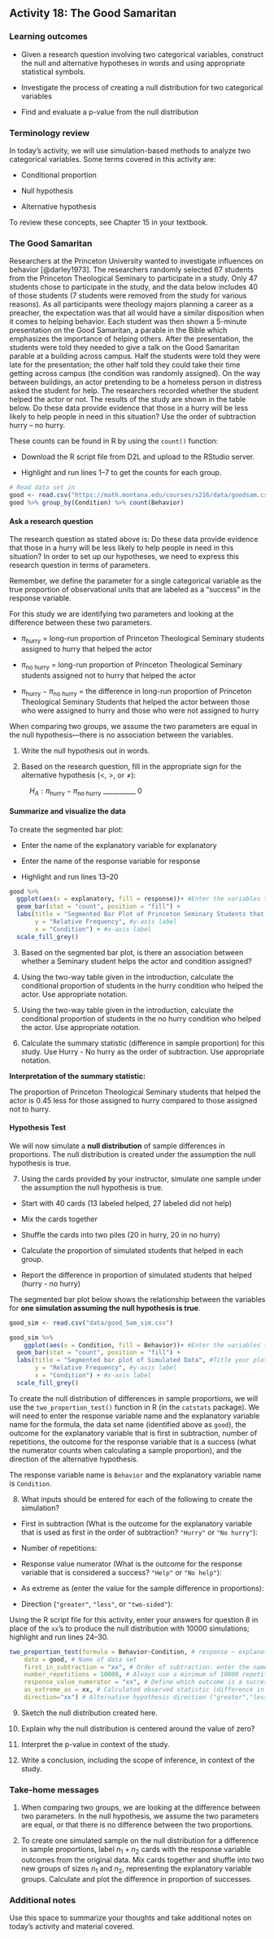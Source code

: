 ## Activity 18:  The Good Samaritan 

\setstretch{1}

### Learning outcomes

* Given a research question involving two categorical variables, construct the null and alternative hypotheses
  in words and using appropriate statistical symbols.
  
* Investigate the process of creating a null distribution for two categorical variables

* Find and evaluate a p-value from the null distribution

<!-- * Investigate the process of creating a bootstrap distribution for two categorical variables -->

<!-- * Find and evaluate the confidence interval from the bootstrap distribution -->

### Terminology review
In today's activity, we will use simulation-based methods to analyze two categorical variables. Some terms covered in this activity are:

* Conditional proportion

* Null hypothesis

* Alternative hypothesis

To review these concepts, see Chapter 15 in your textbook.


### The Good Samaritan

Researchers at the Princeton University wanted to investigate influences on behavior [@darley1973].  The researchers randomly selected 67 students from the Princeton Theological Seminary to participate in a study.  Only 47 students chose to participate in the study, and the data below includes 40 of those students (7 students were removed from the study for various reasons).  As all participants were theology majors planning a career as a preacher, the expectation was that all would have a similar disposition when it comes to helping behavior.  Each student was then shown a 5-minute presentation on the Good Samaritan, a parable in the Bible which emphasizes the importance of helping others.  After the presentation, the students were told they needed to give a talk on the Good Samaritan parable at a building across campus.  Half the students were told they were late for the presentation; the other half told they could take their time getting across campus (the condition was randomly assigned).  On the way between buildings, an actor pretending to be a homeless person in distress asked the student for help.  The researchers recorded whether the student helped the actor or not.  The results of the study are shown in the table below.  Do these data provide evidence that those in a hurry will be less likely to help people in need in this situation?  Use the order of subtraction hurry – no hurry.

\begin{center}
\begin{tabular}{|c|c|c|c|}\hline
& Hurry Condition & No Hurry Condition & Total \\ \hline
Helped Actor & 2 & 11 & 13 \\ \hline
Did Not Help Actor & 18 & 9 & 27 \\ \hline
Total & 20 & 20 & 40 \\ \hline
\end{tabular}
\end{center}

These counts can be found in R by using the `count()` function:

* Download the R script file from D2L and upload to the RStudio server.

* Highlight and run lines 1--7 to get the counts for each group.

```r
# Read data set in
good <- read.csv("https://math.montana.edu/courses/s216/data/goodsam.csv") 
good %>% group_by(Condition) %>% count(Behavior)
```

#### Ask a research question {-}

The research question as stated above is: Do these data provide evidence that those in a hurry will be less likely to help people in need in this situation? In order to set up our hypotheses, we need to express this research question in terms of parameters. 

Remember, we define the parameter for a single categorical variable as the true proportion of observational units that are labeled as a "success" in the response variable.  

For this study we are identifying two parameters and looking at the difference between these two parameters.  

* $\pi_\text{hurry}$ = long-run proportion of Princeton Theological Seminary students assigned to hurry that helped the actor

* $\pi_\text{no hurry}$ = long-run proportion of Princeton Theological Seminary students assigned not to hurry that helped the actor

* $\pi_\text{hurry} - \pi_\text{no hurry}$ = the difference in long-run proportion of Princeton Theological Seminary Students that helped the actor between those who were assigned to hurry and those who were not assigned to hurry

When comparing two groups, we assume the two parameters are equal in the null hypothesis---there is no association between the variables.

1.  Write the null hypothesis out in words.

\vspace{0.4in}

2. Based on the research question, fill in the appropriate sign for the alternative hypothesis ($<$, $>$, or $\neq$):
\vspace{2mm}

|           $H_A: \pi_{\text{hurry}} -\pi_{\text{no hurry}}$ __________ 0

#### Summarize and visualize the data {-}

To create the segmented bar plot:

* Enter the name of the explanatory variable for explanatory

* Enter the name of the response variable for response

* Highlight and run lines 13--20

```r
good %>%
  ggplot(aes(x = explanatory, fill = response))+ #Enter the variables to plot
  geom_bar(stat = "count", position = "fill") +
  labs(title = "Segmented Bar Plot of Princeton Seminary Students that Help the actor \nbetween those that were in a Hurry and those that were Not in a Hurry",  #Title your plot
       y = "Relative Frequency", #y-axis label
       x = "Condition") + #x-axis label
  scale_fill_grey()
```

3. Based on the segmented bar plot, is there an association between whether a Seminary student helps the actor and condition assigned?  

\vspace{0.4in}

4. Using the two-way table given in the introduction, calculate the conditional proportion of students in the hurry condition who helped the actor.  Use appropriate notation.

\vspace{.3in}

5. Using the two-way table given in the introduction, calculate the conditional proportion of students in the no hurry condition who helped the actor. Use appropriate notation.

\vspace{.3in}

6.  Calculate the summary statistic (difference in sample proportion) for this study.  Use Hurry - No hurry as the order of subtraction.  Use appropriate notation. 

\vspace{0.5in}

**Interpretation of the summary statistic:**

The proportion of Princeton Theological Seminary students that helped the actor is 0.45 less for those assigned to hurry compared to those assigned not to hurry.

#### Hypothesis Test {-}

We will now simulate a **null distribution** of sample differences in proportions. The null distribution is created under the assumption the null hypothesis is true.

7. Using the cards provided by your instructor, simulate one sample under the assumption the null hypothesis is true.

* Start with 40 cards (13 labeled helped, 27 labeled did not help)

* Mix the cards together

* Shuffle the cards into two piles (20 in hurry, 20 in no hurry)

* Calculate the proportion of simulated students that helped in each group.

* Report the difference in proportion of simulated students that helped (hurry - no hurry)

The segmented bar plot below shows the relationship between the variables for **one simulation assuming the null hypothesis is true**.

```r
good_sim <- read.csv("data/good_Sam_sim.csv") 
```

```r
good_sim %>%
    ggplot(aes(x = Condition, fill = Behavior))+ #Enter the variables to plot
  geom_bar(stat = "count", position = "fill") +
  labs(title = "Segmented bar plot of Simulated Data", #Title your plot
       y = "Relative Frequency", #y-axis label
       x = "Condition") + #x-axis label
  scale_fill_grey()

```

\newpage

To create the null distribution of differences in sample proportions, we will use the `two_proportion_test()` function in R (in the `catstats` package).  We will need to enter the response variable name and the explanatory variable name for the formula, the data set name (identified above as `good`), the outcome for the explanatory variable that is first in subtraction, number of repetitions, the outcome for the response variable that is a success (what the numerator counts when calculating a sample proportion), and the direction of the alternative hypothesis.

The response variable name is `Behavior` and the explanatory variable name is `Condition`.

8.  What inputs should be entered for each of the following to create the simulation?
\vspace{1mm}

* First in subtraction (What is the outcome for the explanatory variable that is used as first in the order of subtraction? `"Hurry"` or `"No hurry"`):

\vspace{.15in}
* Number of repetitions:

\vspace{.15in}
* Response value numerator (What is the outcome for the response variable that is considered a success? `"Help"` or `"No help"`):

\vspace{.15in}
* As extreme as (enter the value for the sample difference in proportions):

\vspace{.15in}
* Direction (`"greater"`, `"less"`, or `"two-sided"`):

\vspace{.15in}

Using the R script file for this activity, enter your answers for question 8 in place of the `xx`'s to produce the null distribution with 10000 simulations; highlight and run lines 24--30.

```r
two_proportion_test(formula = Behavior~Condition, # response ~ explanatory
    data = good, # Name of data set
    first_in_subtraction = "xx", # Order of subtraction: enter the name of Group 1
    number_repetitions = 10000, # Always use a minimum of 10000 repetitions
    response_value_numerator = "xx", # Define which outcome is a success
    as_extreme_as = xx, # Calculated observed statistic (difference in sample proportions)
    direction="xx") # Alternative hypothesis direction ("greater","less","two-sided")
```

9.  Sketch the null distribution created here.

\vspace{1.5in}
10. Explain why the null distribution is centered around the value of zero? 

\vspace{.8in}

11. Interpret the p-value in context of the study.

\vspace{1in}

12. Write a conclusion, including the scope of inference, in context of the study.

\vspace{1in}


<!-- #### Confidence interval {-} -->


<!-- 9. Interpret the confidence interval in context of the problem. -->

<!-- \vspace{1in} -->

<!-- 10.  Write a conclusion to the test. -->

<!-- \vspace{1in} -->

<!-- \newpage -->

### Take-home messages

1.	When comparing two groups, we are looking at the difference between two parameters.  In the null hypothesis, we assume the two parameters are equal, or that there is no difference between the two proportions.  

<!-- 2.  We use the same guidelines for the strength of evidence as we did in Activity 6A.   -->

2. To create one simulated sample on the null distribution for a difference in sample proportions, label $n_1 + n_2$ cards with the response variable outcomes from the original data. Mix cards together and shuffle into two new groups of sizes $n_1$ and $n_2$, representing the explanatory variable groups. Calculate and plot the difference in proportion of successes.


### Additional notes

Use this space to summarize your thoughts and take additional notes on today's activity and material covered.

\newpage
